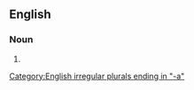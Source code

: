 ==English==

===Noun===
{{head|en|noun form}}

# {{plural of|en|bottomonium}}

[[Category:English irregular plurals ending in "-a"]]